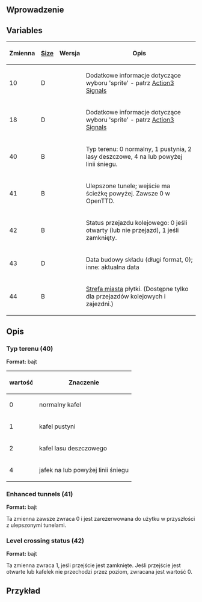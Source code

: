 {{pl/Development/NewGRF/inne strony|en=newgrf-specs.tt-wiki.net/wiki/VariationalAction2/Railtypes|pl=pl/Development/NewGRF/NFO Specs/VariationalAction2/Railtypes |sub=nfo}}
<!--{{-}}<br>--><!--{{ambox | text = w trakcie edycji.}}--><!-- -->
==Wprowadzenie==

== Variables ==

{| 
|-
!Zmienna !![[pl/Development/NewGRF/NFO Specs/GRFActionsDetailed|Size]]!!Wersja  !! Opis
|-
|10||D||{{pl/Development/NewGRF/ottdp|1.3|ottdrev=r24367}}||Dodatkowe informacje dotyczące wyboru 'sprite' - patrz [[pl/Development/NewGRF/NFO Specs/Action3/Railtypes#signal-sprites-0b|Action3 Signals]]
|-
|18||D||{{pl/Development/NewGRF/ottdp|1.3|ottdrev=r24367}}||Dodatkowe informacje dotyczące wyboru 'sprite' - patrz [[pl/Development/NewGRF/NFO Specs/Action3/Railtypes#signal-sprites-0b|Action3 Signals]]
|-
|40||B||{{pl/Development/NewGRF/ottdp|1.0|ottdrev=r19056}}||Typ terenu: 0 normalny, 1 pustynia, 2 lasy deszczowe, 4 na lub powyżej linii śniegu.
|-
|41||B||{{pl/Development/NewGRF/ottdp|1.0|ottdrev=r19056}}||Ulepszone tunele; wejście ma ścieżkę powyżej. Zawsze 0 w OpenTTD.
|-
|42||B||{{pl/Development/NewGRF/ottdp|1.0|ottdrev=r19056}}||Status przejazdu kolejowego: 0 jeśli otwarty (lub nie przejazd), 1 jeśli zamknięty.
|-
|43||D||{{pl/Development/NewGRF/ottdp|1.0|ottdrev=r19056}}||Data budowy składu (długi format, 0); inne: aktualna data
|-
|44||B||{{pl/Development/NewGRF/ottdp|1.2|ottdrev=r23866}}||[[pl/Development/NewGRF/NFO Specs/TownZones|Strefa miasta]] płytki. (Dostępne tylko dla przejazdów kolejowych i zajezdni.)
|}

==<span id=Description>Opis</span>==
===<span id="Terrain_type_(40)"></span><span title="Terrain type (40)" id="Terrain_type_.2840.29">Typ terenu (40)</span>===

'''Format:''' bajt

{| 
|-
!wartość!!Znaczenie
|-
|0||normalny kafel
|-
|1||kafel pustyni
|-
|2||kafel lasu deszczowego
|-
|4||jafek na lub powyżej linii śniegu
|}

=== Enhanced tunnels (41) ===

'''Format:''' bajt

Ta zmienna zawsze zwraca 0 i jest zarezerwowana do użytku w przyszłości z ulepszonymi tunelami.

=== Level crossing status (42) ===

'''Format:''' bajt

Ta zmienna zwraca 1, jeśli przejście jest zamknięte. Jeśli przejście jest otwarte lub kafelek nie przechodzi przez poziom, zwracana jest wartość 0.

==Przykład==